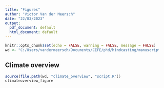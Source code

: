 ```yaml
---
title: "Figures"
author: "Victor Van der Meersch"
date: "22/03/2023"
output:
  pdf_document: default
  html_document: default
---
```


```r
knitr::opts_chunk$set(echo = FALSE, warning = FALSE, message = FALSE)
wd <- "C:/Users/vandermeersch/Documents/CEFE/phd/hindcasting/manuscript/figs"
```

## Climate overview

```r
source(file.path(wd, "climate_overview", "script.R"))
climateoverview_figure
```

